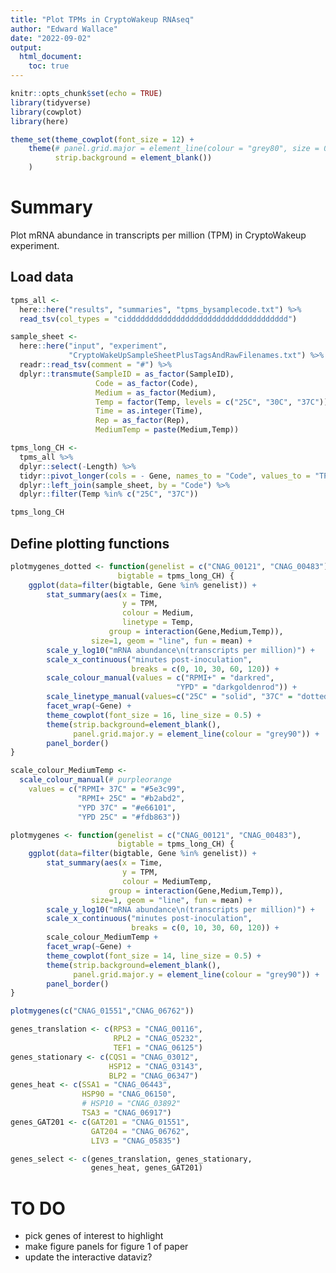 ```yaml
---
title: "Plot TPMs in CryptoWakeup RNAseq"
author: "Edward Wallace"
date: "2022-09-02"
output: 
  html_document:
    toc: true
---
```


```r
knitr::opts_chunk$set(echo = TRUE)
library(tidyverse)
library(cowplot)
library(here)

theme_set(theme_cowplot(font_size = 12) +
    theme(# panel.grid.major = element_line(colour = "grey80", size = 0.5),
          strip.background = element_blank())
    )

```

# Summary

Plot mRNA abundance in transcripts per million (TPM) in CryptoWakeup experiment.

## Load data

```r
tpms_all <- 
  here::here("results", "summaries", "tpms_bysamplecode.txt") %>%
  read_tsv(col_types = "cidddddddddddddddddddddddddddddddddddd")

sample_sheet <- 
  here::here("input", "experiment",
             "CryptoWakeUpSampleSheetPlusTagsAndRawFilenames.txt") %>%
  readr::read_tsv(comment = "#") %>%
  dplyr::transmute(SampleID = as_factor(SampleID), 
                   Code = as_factor(Code),
                   Medium = as_factor(Medium),
                   Temp = factor(Temp, levels = c("25C", "30C", "37C")),
                   Time = as.integer(Time),
                   Rep = as_factor(Rep),
                   MediumTemp = paste(Medium,Temp))

tpms_long_CH <- 
  tpms_all %>%
  dplyr::select(-Length) %>%
  tidyr::pivot_longer(cols = - Gene, names_to = "Code", values_to = "TPM") %>%
  dplyr::left_join(sample_sheet, by = "Code") %>%
  dplyr::filter(Temp %in% c("25C", "37C"))

tpms_long_CH
```

## Define plotting functions

```r
plotmygenes_dotted <- function(genelist = c("CNAG_00121", "CNAG_00483"),
                        bigtable = tpms_long_CH) {
    ggplot(data=filter(bigtable, Gene %in% genelist)) + 
        stat_summary(aes(x = Time,
                         y = TPM, 
                         colour = Medium,
                         linetype = Temp,
                      group = interaction(Gene,Medium,Temp)),
                  size=1, geom = "line", fun = mean) +
        scale_y_log10("mRNA abundance\n(transcripts per million)") +
        scale_x_continuous("minutes post-inoculation",
                           breaks = c(0, 10, 30, 60, 120)) +
        scale_colour_manual(values = c("RPMI+" = "darkred",
                                     "YPD" = "darkgoldenrod")) + 
        scale_linetype_manual(values=c("25C" = "solid", "37C" = "dotted")) +
        facet_wrap(~Gene) +
        theme_cowplot(font_size = 16, line_size = 0.5) + 
        theme(strip.background=element_blank(),
              panel.grid.major.y = element_line(colour = "grey90")) +
        panel_border()
}

scale_colour_MediumTemp <- 
  scale_colour_manual(# purpleorange
    values = c("RPMI+ 37C" = "#5e3c99",
               "RPMI+ 25C" = "#b2abd2",
               "YPD 37C" = "#e66101",
               "YPD 25C" = "#fdb863"))

plotmygenes <- function(genelist = c("CNAG_00121", "CNAG_00483"),
                        bigtable = tpms_long_CH) {
    ggplot(data=filter(bigtable, Gene %in% genelist)) + 
        stat_summary(aes(x = Time,
                         y = TPM, 
                         colour = MediumTemp,
                      group = interaction(Gene,Medium,Temp)),
                  size=1, geom = "line", fun = mean) +
        scale_y_log10("mRNA abundance\n(transcripts per million)") +
        scale_x_continuous("minutes post-inoculation",
                           breaks = c(0, 10, 30, 60, 120)) +
        scale_colour_MediumTemp +
        facet_wrap(~Gene) +
        theme_cowplot(font_size = 14, line_size = 0.5) + 
        theme(strip.background=element_blank(),
              panel.grid.major.y = element_line(colour = "grey90")) +
        panel_border()
}

plotmygenes(c("CNAG_01551","CNAG_06762"))
```

```r
genes_translation <- c(RPS3 = "CNAG_00116", 
                       RPL2 = "CNAG_05232", 
                       TEF1 = "CNAG_06125")
genes_stationary <- c(CQS1 = "CNAG_03012", 
                      HSP12 = "CNAG_03143", 
                      BLP2 = "CNAG_06347")
genes_heat <- c(SSA1 = "CNAG_06443", 
                HSP90 = "CNAG_06150", 
                # HSP10 = "CNAG_03892"
                TSA3 = "CNAG_06917")
genes_GAT201 <- c(GAT201 = "CNAG_01551", 
                  GAT204 = "CNAG_06762", 
                  LIV3 = "CNAG_05835")

genes_select <- c(genes_translation, genes_stationary, 
                  genes_heat, genes_GAT201)
```


# TO DO

- pick genes of interest to highlight
- make figure panels for figure 1 of paper
- update the interactive dataviz?
